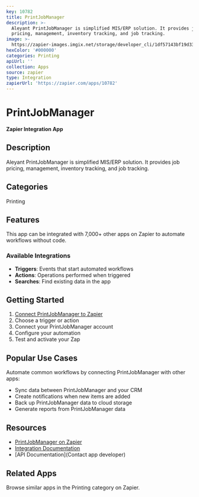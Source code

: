 ```yaml
---
key: 10782
title: PrintJobManager
description: >-
  Aleyant PrintJobManager is simplified MIS/ERP solution. It provides job
  pricing, management, inventory tracking, and job tracking.
image: >-
  https://zapier-images.imgix.net/storage/developer_cli/1df57143bf19d33f21daad3f48e4e976.png?auto=format%2Ccompress&ixlib=python-3.0.0&q=50
hexColor: '#000000'
categories: Printing
apiUrl: ''
collection: Apps
source: zapier
type: Integration
zapierUrl: 'https://zapier.com/apps/10782'
---
```

# PrintJobManager

**Zapier Integration App**

## Description

Aleyant PrintJobManager is simplified MIS/ERP solution. It provides job pricing, management, inventory tracking, and job tracking.

## Categories

Printing

## Features

This app can be integrated with 7,000+ other apps on Zapier to automate workflows without code.

### Available Integrations

- **Triggers**: Events that start automated workflows
- **Actions**: Operations performed when triggered
- **Searches**: Find existing data in the app

## Getting Started

1. [Connect PrintJobManager to Zapier](https://zapier.com/apps/10782)
2. Choose a trigger or action
3. Connect your PrintJobManager account
4. Configure your automation
5. Test and activate your Zap

## Popular Use Cases

Automate common workflows by connecting PrintJobManager with other apps:

- Sync data between PrintJobManager and your CRM
- Create notifications when new items are added
- Back up PrintJobManager data to cloud storage
- Generate reports from PrintJobManager data

## Resources

- [PrintJobManager on Zapier](https://zapier.com/apps/10782)
- [Integration Documentation](https://zapier.com/apps/10782/integrations)
- [API Documentation](Contact app developer)

## Related Apps

Browse similar apps in the Printing category on Zapier.
